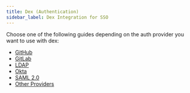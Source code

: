 ```yaml
---
title: Dex (Authentication)
sidebar_label: Dex Integration for SSO
---
```


Choose one of the following guides depending on the auth provider you want to use with dex:
- [GitHub](../auth/sso/github)
- [GitLab](../auth/sso/gitlab)
- [LDAP](../auth/sso/ldap)
- [Okta](../auth/sso/okta)
- [SAML 2.0](../auth/sso/saml)
- [Other Providers](../auth/sso/others)
